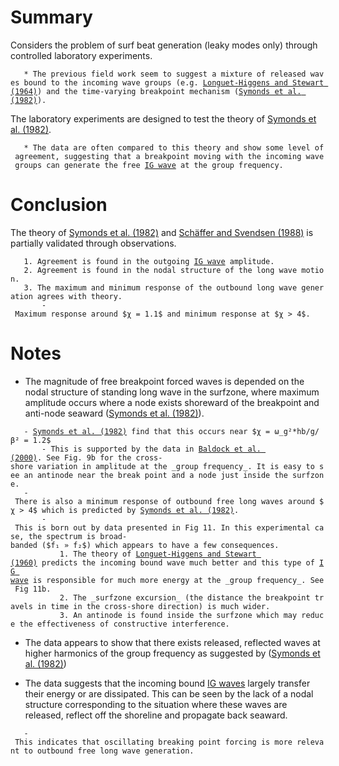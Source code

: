 = Summary =
Considers the problem of surf beat generation (leaky modes only) through controlled laboratory experiments.
	* The previous field work seem to suggest a mixture of released waves bound to the incoming wave groups (e.g. [[Longuet-Higgens and Stewart (1964)]]) and the time-varying breakpoint mechanism ([[Symonds et al. (1982)]]).

The laboratory experiments are designed to test the theory of [[Symonds et al. (1982)]].
	* The data are often compared to this theory and show some level of agreement, suggesting that a breakpoint moving with the incoming wave groups can generate the free [[IG waves|IG wave]] at the group frequency.

= Conclusion =
The theory of [[Symonds et al. (1982)]] and [[Schäffer and Svendsen (1988)]] is partially validated through observations.
	1. Agreement is found in the outgoing [[IG waves|IG wave]] amplitude.
	2. Agreement is found in the nodal structure of the long wave motion.
	3. The maximum and minimum response of the outbound long wave generation agrees with theory.
		- Maximum response around $χ = 1.1$ and minimum response at $χ > 4$. 

= Notes =
* The magnitude of free breakpoint forced waves is depended on the nodal structure of standing long wave in the surfzone, where maximum amplitude occurs where a node exists shoreward of the breakpoint and anti-node seaward ([[Symonds et al. (1982)]]).
	- [[Symonds et al. (1982)]] find that this occurs near $χ = ω_g²*hb/g/β² = 1.2$
		- This is supported by the data in [[Baldock et al. (2000)]]. See Fig. 9b for the cross-shore variation in amplitude at the _group frequency_. It is easy to see an antinode near the break point and a node just inside the surfzone.
	- There is also a minimum response of outbound free long waves around $χ > 4$ which is predicted by [[Symonds et al. (1982)]].
		- This is born out by data presented in Fig 11. In this experimental case, the spectrum is broad-banded ($f₁ » f₂$) which appears to have a few consequences.
			1. The theory of [[Longuet-Higgens and Stewart (1960)]] predicts the incoming bound wave much better and this type of [[IG waves|IG wave]] is responsible for much more energy at the _group frequency_. See Fig 11b.
			2. The _surfzone excursion_ (the distance the breakpoint travels in time in the cross-shore direction) is much wider.
			3. An antinode is found inside the surfzone which may reduce the effectiveness of constructive interference. 

* The data appears to show that there exists released, reflected waves at higher harmonics of the group frequency as suggested by ([[Symonds et al. (1982)]])

* The data suggests that the incoming bound [[IG waves]] largely transfer their energy or are dissipated. This can be seen by the lack of a nodal structure corresponding to the situation where these waves are released, reflect off the shoreline and propagate back seaward.
	- This indicates that oscillating breaking point forcing is more relevant to outbound free long wave generation.
